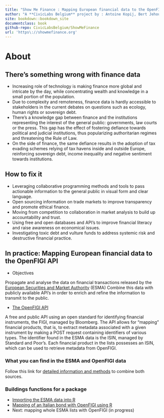 ```yaml
---
title: "Show Me Finance : Mapping European financial data to the OpenFIGI API "
author: "A **CivicLabs Belgium** project by : Antoine Kopij, Bert Jehoul, Yulia Kazakova, .. (we welcome all contributions, feel free to add your name to the author list)"
site: bookdown::bookdown_site
documentclass: book
github-repo: CivicLabsBelgium/ShowMeFinance
url: 'https\://showmefinance.org'
---
```


# About {-}

## There’s something wrong with finance data  {-}

- Increasing role of technology is making finance more global and intricate by the day, while concentrating wealth and knowledge in a small portion of the population. 
- Due to complexity and remoteness, finance data is hardly accessible to stakeholders in the current debates on questions such as ecology, human rights or sovereign debt.  
- There's a knowledge gap between finance and the institutions representing the interest of the general public: governments, law courts or the press. This gap has the effect of fostering defiance towards political and judicial institutions, thus popularizing authoritarian regimes and threatening the Rule of Law. 
- On the side of finance, the same defiance results in the adoption of tax evading schemes relying of tax havens inside and outside Europe, reinforcing sovereign debt, income inequality and negative sentiment towards institutions. 

 
## How to fix it {-}

- Leveraging collaborative programming methods and tools to pass actionable information to the general public in visual form and clear language. 
- Open sourcing information on trade markets to improve transparency and promote ethical finance. 
- Moving from competition to collaboration in market analysis to build up accountability and trust.
- Using free and open databases and API's to improve financial literacy and raise awareness on economical issues.
- Investigating toxic debt and vulture funds to address systemic risk and destructive financial practice.



## In practice: Mapping European financial data to the OpenFIGI API {-}

- Objectives 

Propagate and analyse the data on financial transactions released by the [European Securities and Market Authority](https://www.esma.europa.eu/data-systematic-internaliser-calculations) (ESMA)
Combine this data with publicly available API’s in order to enrich and refine the information to transmit to the public.

- [The OpenFIGI API](https://www.openfigi.com/api)
 
A free and public API using an open standard for identifying financial instruments, the FIGI, managed by Bloomberg. The API allows for “mapping” financial products, that is, to extract metadata associated with a given instrument by making a POST request containing identifiers of various types.
The identifier found in the ESMA data is the ISIN, managed by Standard and Poor’s. Each financial product in the lists possesses an ISIN, which can be used to retrieve metadata from OpenFIGI. 


### What you can find in the ESMA and OpenFIGI data {-}

Follow this link for [detailed information and methods](#understanding) to combine both sources. 

### Buildings functions for a package {-}

- [Importing the ESMA data into R](#importing)
- [Mapping of an Italian bond with OpenFIGI using R](#mapping)
- Next: mapping whole ESMA lists with OpenFIGI (in progress) 


